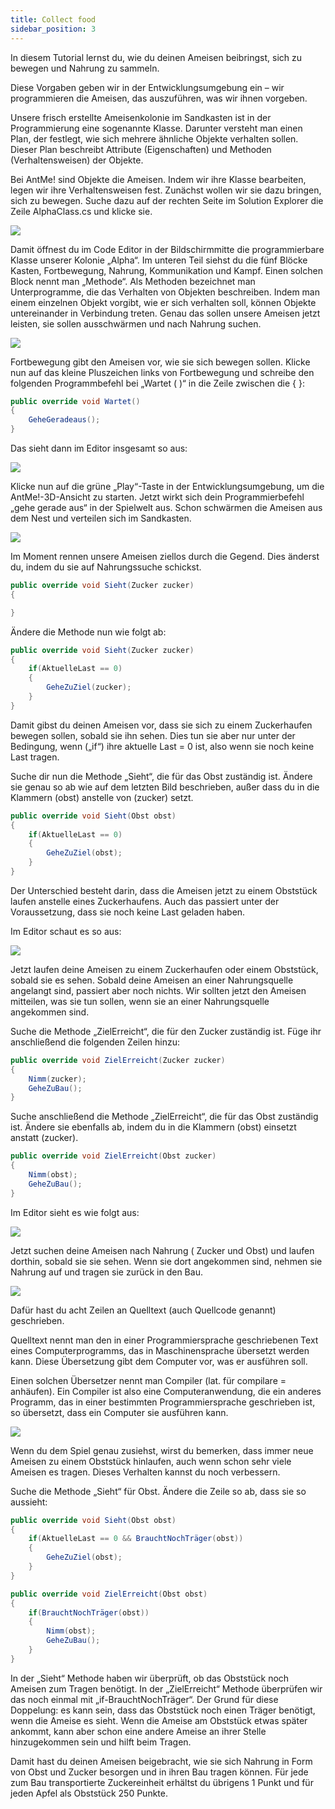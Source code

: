 ```yaml
---
title: Collect food
sidebar_position: 3
---
```


In diesem Tutorial lernst du, wie du deinen Ameisen beibringst, sich zu bewegen und Nahrung zu sammeln.

Diese Vorgaben geben wir in der Entwicklungsumgebung ein – wir programmieren die Ameisen, das auszuführen, was wir ihnen vorgeben.

Unsere frisch erstellte Ameisenkolonie im Sandkasten ist in der Programmierung eine sogenannte Klasse. Darunter versteht man einen Plan, der festlegt, wie sich mehrere ähnliche Objekte verhalten sollen. Dieser Plan beschreibt Attribute (Eigenschaften) und Methoden (Verhaltensweisen) der Objekte.

Bei AntMe! sind Objekte die Ameisen. Indem wir ihre Klasse bearbeiten, legen wir ihre Verhaltensweisen fest. Zunächst wollen wir sie dazu bringen, sich zu bewegen.
Suche dazu auf der rechten Seite im Solution Explorer die Zeile AlphaClass.cs und klicke sie.

![](/img/tutorials/nahrungssuche/Lektion4_1.png)

Damit öffnest du im Code Editor in der Bildschirmmitte die programmierbare Klasse unserer Kolonie „Alpha“. Im unteren Teil siehst du die fünf Blöcke Kasten, Fortbewegung, Nahrung, Kommunikation und Kampf. Einen solchen Block nennt man „Methode“. 
Als Methoden bezeichnet man Unterprogramme, die das Verhalten von Objekten beschreiben. 
Indem man einem einzelnen Objekt vorgibt, wie er sich verhalten soll, können Objekte untereinander in Verbindung treten. 
Genau das sollen unsere Ameisen jetzt leisten, sie sollen ausschwärmen und nach Nahrung suchen.


![](/img/tutorials/nahrungssuche/Lektion4_2.png)

Fortbewegung gibt den Ameisen vor, wie sie sich bewegen sollen. Klicke nun auf das kleine Pluszeichen links von Fortbewegung und schreibe den folgenden Programmbefehl bei „Wartet ( )“ in die Zeile zwischen die { }:

```cs
public override void Wartet()
{
    GeheGeradeaus();
}
```

Das sieht dann im Editor insgesamt so aus:

![](/img/tutorials/nahrungssuche/Lektion4_4.png)

Klicke nun auf die grüne „Play“-Taste in der Entwicklungsumgebung, um die AntMe!-3D-Ansicht zu starten. 
Jetzt wirkt sich dein Programmierbefehl „gehe gerade aus“ in der Spielwelt aus. Schon schwärmen die Ameisen aus dem Nest und verteilen sich im Sandkasten.

![](/img/tutorials/nahrungssuche/Lektion4_5.png)

Im Moment rennen unsere Ameisen ziellos durch die Gegend. Dies änderst du, indem du sie auf Nahrungssuche schickst.

```cs
public override void Sieht(Zucker zucker)
{

}
```

Ändere die Methode nun wie folgt ab:

```cs
public override void Sieht(Zucker zucker)
{
    if(AktuelleLast == 0)
    {
        GeheZuZiel(zucker);
    }
}
```

Damit gibst du deinen Ameisen vor, dass sie sich zu einem Zuckerhaufen bewegen sollen, sobald sie ihn sehen. Dies tun sie aber nur unter der Bedingung, wenn („if“) ihre aktuelle Last = 0 ist, also wenn sie noch keine Last tragen.

Suche dir nun die Methode „Sieht“, die für das Obst zuständig ist. Ändere sie genau so ab wie auf dem letzten Bild beschrieben, außer dass du in die Klammern (obst) anstelle von (zucker) setzt. 

```cs
public override void Sieht(Obst obst)
{
    if(AktuelleLast == 0)
    {
        GeheZuZiel(obst);
    }
}
```

Der Unterschied besteht darin, dass die Ameisen jetzt zu einem Obststück laufen anstelle eines Zuckerhaufens. Auch das passiert unter der Voraussetzung, dass sie noch keine Last geladen haben.

Im Editor schaut es so aus:

![](/img/tutorials/nahrungssuche/Lektion4_8.png)

Jetzt laufen deine Ameisen zu einem Zuckerhaufen oder einem Obststück, sobald sie es sehen. Sobald deine Ameisen an einer Nahrungsquelle angelangt sind, passiert aber noch nichts. 
Wir sollten jetzt den Ameisen mitteilen, was sie tun sollen, wenn sie an einer Nahrungsquelle angekommen sind.

Suche die Methode „ZielErreicht“, die für den Zucker zuständig ist. Füge ihr anschließend die folgenden Zeilen hinzu:

```cs
public override void ZielErreicht(Zucker zucker)
{
    Nimm(zucker);
    GeheZuBau();
}
```

Suche anschließend die Methode „ZielErreicht“, die für das Obst zuständig ist. Ändere sie ebenfalls ab, indem du in die Klammern (obst) einsetzt anstatt (zucker).

```cs
public override void ZielErreicht(Obst zucker)
{
    Nimm(obst);
    GeheZuBau();
}
```

Im Editor sieht es wie folgt aus:

![](/img/tutorials/nahrungssuche/Lektion4_10.png)

Jetzt suchen deine Ameisen nach Nahrung ( Zucker und Obst) und laufen dorthin, sobald sie sie sehen. Wenn sie dort angekommen sind, nehmen sie Nahrung auf und tragen sie zurück in den Bau.

![](/img/tutorials/nahrungssuche/Lektion4_11.png)

Dafür hast du acht Zeilen an Quelltext (auch Quellcode genannt) geschrieben. 

Quelltext nennt man den in einer Programmiersprache geschriebenen Text eines Computerprogramms, das in Maschinensprache übersetzt werden kann. 
Diese Übersetzung gibt dem Computer vor, was er ausführen soll. 

Einen solchen Übersetzer nennt man Compiler (lat. für compilare = anhäufen). 
Ein Compiler ist also eine Computeranwendung, die ein anderes Programm, das in einer bestimmten Programmiersprache geschrieben ist, so übersetzt, dass ein Computer sie ausführen kann.


![](/img/tutorials/nahrungssuche/Lektion4_12.png)

Wenn du dem Spiel genau zusiehst, wirst du bemerken, dass immer neue Ameisen zu einem Obststück hinlaufen, auch wenn schon sehr viele Ameisen es tragen. 
Dieses Verhalten kannst du noch verbessern.

Suche die Methode „Sieht“ für Obst. Ändere die Zeile so ab, dass sie so aussieht:

```cs
public override void Sieht(Obst obst)
{
    if(AktuelleLast == 0 && BrauchtNochTräger(obst))
    {
        GeheZuZiel(obst);
    }
}
```

```cs
public override void ZielErreicht(Obst obst)
{
    if(BrauchtNochTräger(obst))
    {
        Nimm(obst);
        GeheZuBau();
    }
}
```

In der „Sieht“ Methode haben wir überprüft, ob das Obststück noch Ameisen zum Tragen benötigt. 
In der „ZielErreicht“ Methode überprüfen wir das noch einmal mit „if-BrauchtNochTräger“. 
Der Grund für diese Doppelung: es kann sein, dass das Obststück noch einen Träger benötigt, wenn die Ameise es sieht. 
Wenn die Ameise am Obststück etwas später ankommt, kann aber schon eine andere Ameise an ihrer Stelle hinzugekommen sein und hilft beim Tragen.

Damit hast du deinen Ameisen beigebracht, wie sie sich Nahrung in Form von Obst und Zucker besorgen und in ihren Bau tragen können. Für jede zum Bau transportierte Zuckereinheit erhältst du übrigens 1 Punkt und für jeden Apfel als Obststück 250 Punkte.